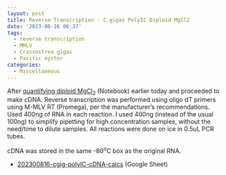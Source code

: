 ```yaml
---
layout: post
title: Reverse Transcription - C.gigas PolyIC Diploid MgCl2
date: '2023-08-16 06:37'
tags: 
  - reverse transcription
  - MMLV
  - Crassostrea gigas
  - Pacific oyster
categories: 
  - Miscellaneous
---
```

After [quantifying diploid MgCl<sub>2</sub>](https://robertslab.github.io/sams-notebook/2023/08/16/RNA-Quantification-C.gigas-PolyIC-Diploid-MgCl2.html) (Notebook) earlier today and proceeded to make cDNA. Reverse transcription was performed using oligo dT primers using M-MLV RT (Promega), per the manufacturer's recommendations. Used 400ng of RNA in each reaction. I used 400ng (instead of the usual 100ng) to simplify pipetting for high concentration samples, without the need/time to dilute samples. All reactions were done on ice in 0.5uL PCR tubes.

cDNA was stored in the same -80<sup>o</sup>C box as the original RNA.

- [202300816-cgig-polyIC-cDNA-calcs](https://docs.google.com/spreadsheets/d/15PVvlGGn4xLsmH6uERtCHugk4R9EDMVyMk_VHR109LM/edit?usp=sharing) (Google Sheet)
